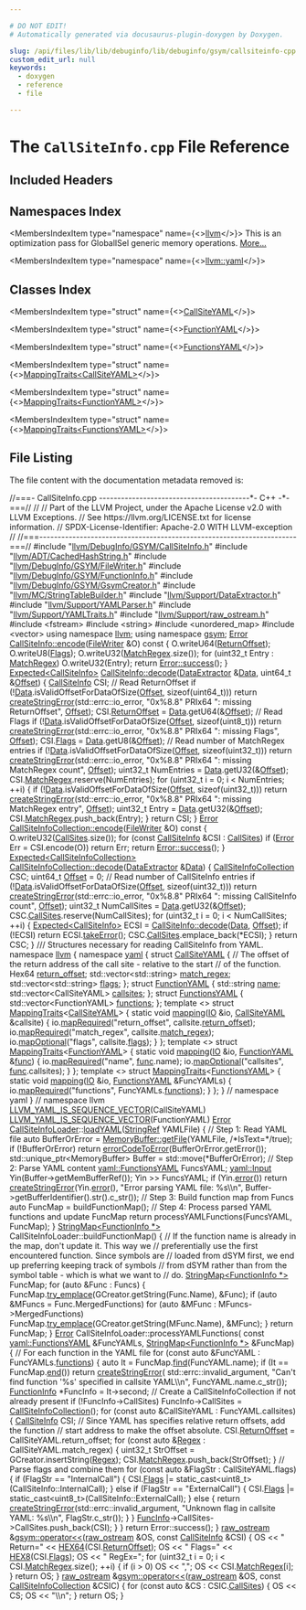 ```yaml
---

# DO NOT EDIT!
# Automatically generated via docusaurus-plugin-doxygen by Doxygen.

slug: /api/files/lib/lib/debuginfo/lib/debuginfo/gsym/callsiteinfo-cpp
custom_edit_url: null
keywords:
  - doxygen
  - reference
  - file

---
```





# The `CallSiteInfo.cpp` File Reference

<DoxygenPage pluginConfig={pluginConfig}>



## Included Headers

<IncludesList>
<IncludesListItem
  filePath="llvm/DebugInfo/GSYM/CallSiteInfo.h"
  permalink="/docs/api/files/include/include/llvm/include/llvm/debuginfo/include/llvm/debuginfo/gsym/callsiteinfo-h"
  isLocal="true" />
<IncludesListItem
  filePath="llvm/ADT/CachedHashString.h"
  permalink="/docs/api/files/include/include/llvm/include/llvm/adt/cachedhashstring-h"
  isLocal="true" />
<IncludesListItem
  filePath="llvm/DebugInfo/GSYM/FileWriter.h"
  permalink="/docs/api/files/include/include/llvm/include/llvm/debuginfo/include/llvm/debuginfo/gsym/filewriter-h"
  isLocal="true" />
<IncludesListItem
  filePath="llvm/DebugInfo/GSYM/FunctionInfo.h"
  permalink="/docs/api/files/include/include/llvm/include/llvm/debuginfo/include/llvm/debuginfo/gsym/functioninfo-h"
  isLocal="true" />
<IncludesListItem
  filePath="llvm/DebugInfo/GSYM/GsymCreator.h"
  permalink="/docs/api/files/include/include/llvm/include/llvm/debuginfo/include/llvm/debuginfo/gsym/gsymcreator-h"
  isLocal="true" />
<IncludesListItem
  filePath="llvm/MC/StringTableBuilder.h"
  permalink="/docs/api/files/include/include/llvm/include/llvm/mc/stringtablebuilder-h"
  isLocal="true" />
<IncludesListItem
  filePath="llvm/Support/DataExtractor.h"
  permalink="/docs/api/files/include/include/llvm/include/llvm/support/dataextractor-h"
  isLocal="true" />
<IncludesListItem
  filePath="llvm/Support/YAMLParser.h"
  permalink="/docs/api/files/include/include/llvm/include/llvm/support/yamlparser-h"
  isLocal="true" />
<IncludesListItem
  filePath="llvm/Support/YAMLTraits.h"
  permalink="/docs/api/files/include/include/llvm/include/llvm/support/yamltraits-h"
  isLocal="true" />
<IncludesListItem
  filePath="llvm/Support/raw_ostream.h"
  permalink="/docs/api/files/include/include/llvm/include/llvm/support/raw-ostream-h"
  isLocal="true" />
<IncludesListItem
  filePath="fstream"
  permalink=""
  isLocal="false" />
<IncludesListItem
  filePath="string"
  permalink=""
  isLocal="false" />
<IncludesListItem
  filePath="unordered_map"
  permalink=""
  isLocal="false" />
<IncludesListItem
  filePath="vector"
  permalink=""
  isLocal="false" />
</IncludesList>

## Namespaces Index

<MembersIndex>

<MembersIndexItem
  type="namespace"
  name={<><a href="/docs/api/namespaces/llvm">llvm</a></>}>
This is an optimization pass for GlobalISel generic memory operations. <a href="/docs/api/namespaces/llvm/#details">More...</a>
</MembersIndexItem>

<MembersIndexItem
  type="namespace"
  name={<><a href="/docs/api/namespaces/llvm/yaml">llvm::yaml</a></>}>
</MembersIndexItem>

</MembersIndex>

## Classes Index

<MembersIndex>

<MembersIndexItem
  type="struct"
  name={<><a href="/docs/api/structs/llvm/yaml/callsiteyaml">CallSiteYAML</a></>}>
</MembersIndexItem>

<MembersIndexItem
  type="struct"
  name={<><a href="/docs/api/structs/llvm/yaml/functionyaml">FunctionYAML</a></>}>
</MembersIndexItem>

<MembersIndexItem
  type="struct"
  name={<><a href="/docs/api/structs/llvm/yaml/functionsyaml">FunctionsYAML</a></>}>
</MembersIndexItem>

<MembersIndexItem
  type="struct"
  name={<><a href="/docs/api/structs/llvm/yaml/mappingtraits-d2afca7929a5563e0e07bd99287f6885">MappingTraits&lt;CallSiteYAML&gt;</a></>}>
</MembersIndexItem>

<MembersIndexItem
  type="struct"
  name={<><a href="/docs/api/structs/llvm/yaml/mappingtraits-73076b6eb9c9391d098f1623686f6b0d">MappingTraits&lt;FunctionYAML&gt;</a></>}>
</MembersIndexItem>

<MembersIndexItem
  type="struct"
  name={<><a href="/docs/api/structs/llvm/yaml/mappingtraits-5e4c8f3ada171203904dfc07ddf3a94f">MappingTraits&lt;FunctionsYAML&gt;</a></>}>
</MembersIndexItem>

</MembersIndex>


## File Listing

The file content with the documentation metadata removed is:

<ProgramListing>

<Link id="l00001" /><CodeLine lineNumber="1"><Highlight kind="comment">//===- CallSiteInfo.cpp -----------------------------------------&#42;- C++ -&#42;-===//</Highlight><Highlight kind="normal"></Highlight></CodeLine>
<Link id="l00002" /><CodeLine lineNumber="2"><Highlight kind="normal"></Highlight><Highlight kind="comment">//</Highlight><Highlight kind="normal"></Highlight></CodeLine>
<Link id="l00003" /><CodeLine lineNumber="3"><Highlight kind="normal"></Highlight><Highlight kind="comment">// Part of the LLVM Project, under the Apache License v2.0 with LLVM Exceptions.</Highlight><Highlight kind="normal"></Highlight></CodeLine>
<Link id="l00004" /><CodeLine lineNumber="4"><Highlight kind="normal"></Highlight><Highlight kind="comment">// See https://llvm.org/LICENSE.txt for license information.</Highlight><Highlight kind="normal"></Highlight></CodeLine>
<Link id="l00005" /><CodeLine lineNumber="5"><Highlight kind="normal"></Highlight><Highlight kind="comment">// SPDX-License-Identifier: Apache-2.0 WITH LLVM-exception</Highlight><Highlight kind="normal"></Highlight></CodeLine>
<Link id="l00006" /><CodeLine lineNumber="6"><Highlight kind="normal"></Highlight><Highlight kind="comment">//</Highlight><Highlight kind="normal"></Highlight></CodeLine>
<Link id="l00007" /><CodeLine lineNumber="7"><Highlight kind="normal"></Highlight><Highlight kind="comment">//===----------------------------------------------------------------------===//</Highlight><Highlight kind="normal"></Highlight></CodeLine>
<Link id="l00008" /><CodeLine lineNumber="8"><Highlight kind="normal"></Highlight></CodeLine>
<Link id="l00009" /><CodeLine lineNumber="9"><Highlight kind="normal"></Highlight><Highlight kind="preprocessor">#include &quot;<a href="/docs/api/files/include/include/llvm/include/llvm/debuginfo/include/llvm/debuginfo/gsym/callsiteinfo-h">llvm/DebugInfo/GSYM/CallSiteInfo.h</a>&quot;</Highlight><Highlight kind="normal"></Highlight></CodeLine>
<Link id="l00010" /><CodeLine lineNumber="10"><Highlight kind="normal"></Highlight><Highlight kind="preprocessor">#include &quot;<a href="/docs/api/files/include/include/llvm/include/llvm/adt/cachedhashstring-h">llvm/ADT/CachedHashString.h</a>&quot;</Highlight><Highlight kind="normal"></Highlight></CodeLine>
<Link id="l00011" /><CodeLine lineNumber="11"><Highlight kind="normal"></Highlight><Highlight kind="preprocessor">#include &quot;<a href="/docs/api/files/include/include/llvm/include/llvm/debuginfo/include/llvm/debuginfo/gsym/filewriter-h">llvm/DebugInfo/GSYM/FileWriter.h</a>&quot;</Highlight><Highlight kind="normal"></Highlight></CodeLine>
<Link id="l00012" /><CodeLine lineNumber="12"><Highlight kind="normal"></Highlight><Highlight kind="preprocessor">#include &quot;<a href="/docs/api/files/include/include/llvm/include/llvm/debuginfo/include/llvm/debuginfo/gsym/functioninfo-h">llvm/DebugInfo/GSYM/FunctionInfo.h</a>&quot;</Highlight><Highlight kind="normal"></Highlight></CodeLine>
<Link id="l00013" /><CodeLine lineNumber="13"><Highlight kind="normal"></Highlight><Highlight kind="preprocessor">#include &quot;<a href="/docs/api/files/include/include/llvm/include/llvm/debuginfo/include/llvm/debuginfo/gsym/gsymcreator-h">llvm/DebugInfo/GSYM/GsymCreator.h</a>&quot;</Highlight><Highlight kind="normal"></Highlight></CodeLine>
<Link id="l00014" /><CodeLine lineNumber="14"><Highlight kind="normal"></Highlight><Highlight kind="preprocessor">#include &quot;<a href="/docs/api/files/include/include/llvm/include/llvm/mc/stringtablebuilder-h">llvm/MC/StringTableBuilder.h</a>&quot;</Highlight><Highlight kind="normal"></Highlight></CodeLine>
<Link id="l00015" /><CodeLine lineNumber="15"><Highlight kind="normal"></Highlight><Highlight kind="preprocessor">#include &quot;<a href="/docs/api/files/include/include/llvm/include/llvm/support/dataextractor-h">llvm/Support/DataExtractor.h</a>&quot;</Highlight><Highlight kind="normal"></Highlight></CodeLine>
<Link id="l00016" /><CodeLine lineNumber="16"><Highlight kind="normal"></Highlight><Highlight kind="preprocessor">#include &quot;<a href="/docs/api/files/include/include/llvm/include/llvm/support/yamlparser-h">llvm/Support/YAMLParser.h</a>&quot;</Highlight><Highlight kind="normal"></Highlight></CodeLine>
<Link id="l00017" /><CodeLine lineNumber="17"><Highlight kind="normal"></Highlight><Highlight kind="preprocessor">#include &quot;<a href="/docs/api/files/include/include/llvm/include/llvm/support/yamltraits-h">llvm/Support/YAMLTraits.h</a>&quot;</Highlight><Highlight kind="normal"></Highlight></CodeLine>
<Link id="l00018" /><CodeLine lineNumber="18"><Highlight kind="normal"></Highlight><Highlight kind="preprocessor">#include &quot;<a href="/docs/api/files/include/include/llvm/include/llvm/support/raw-ostream-h">llvm/Support/raw&#95;ostream.h</a>&quot;</Highlight><Highlight kind="normal"></Highlight></CodeLine>
<Link id="l00019" /><CodeLine lineNumber="19"><Highlight kind="normal"></Highlight><Highlight kind="preprocessor">#include &lt;fstream&gt;</Highlight><Highlight kind="normal"></Highlight></CodeLine>
<Link id="l00020" /><CodeLine lineNumber="20"><Highlight kind="normal"></Highlight><Highlight kind="preprocessor">#include &lt;string&gt;</Highlight><Highlight kind="normal"></Highlight></CodeLine>
<Link id="l00021" /><CodeLine lineNumber="21"><Highlight kind="normal"></Highlight><Highlight kind="preprocessor">#include &lt;unordered&#95;map&gt;</Highlight><Highlight kind="normal"></Highlight></CodeLine>
<Link id="l00022" /><CodeLine lineNumber="22"><Highlight kind="normal"></Highlight><Highlight kind="preprocessor">#include &lt;vector&gt;</Highlight><Highlight kind="normal"></Highlight></CodeLine>
<Link id="l00023" /><CodeLine lineNumber="23"><Highlight kind="normal"></Highlight></CodeLine>
<Link id="l00024" /><CodeLine lineNumber="24"><Highlight kind="normal"></Highlight><Highlight kind="keyword">using namespace </Highlight><Highlight kind="normal"><a href="/docs/api/namespaces/llvm">llvm</a>;</Highlight></CodeLine>
<Link id="l00025" /><CodeLine lineNumber="25"><Highlight kind="normal"></Highlight><Highlight kind="keyword">using namespace </Highlight><Highlight kind="normal"><a href="/docs/api/namespaces/llvm/gsym">gsym</a>;</Highlight></CodeLine>
<Link id="l00026" /><CodeLine lineNumber="26"><Highlight kind="normal"></Highlight></CodeLine>
<Link id="l00027" /><CodeLine lineNumber="27" lineLink="/docs/api/structs/llvm/gsym/callsiteinfo/#a04a75849a90c95c00d22f3894a196bc5"><Highlight kind="normal"><a href="/docs/api/classes/llvm/error">Error</a> <a href="/docs/api/structs/llvm/gsym/callsiteinfo/#a04a75849a90c95c00d22f3894a196bc5">CallSiteInfo::encode</a>(<a href="/docs/api/classes/llvm/gsym/filewriter">FileWriter</a> &amp;O)</Highlight><Highlight kind="keyword"> const </Highlight><Highlight kind="normal">&#123;</Highlight></CodeLine>
<Link id="l00028" /><CodeLine lineNumber="28"><Highlight kind="normal">  O.writeU64(<a href="/docs/api/structs/llvm/gsym/callsiteinfo/#a26c0bff4e03d1b8593ffd2590c20efcb">ReturnOffset</a>);</Highlight></CodeLine>
<Link id="l00029" /><CodeLine lineNumber="29"><Highlight kind="normal">  O.writeU8(<a href="/docs/api/structs/llvm/gsym/callsiteinfo/#aced76967548a86d559ae0b349755c0f7">Flags</a>);</Highlight></CodeLine>
<Link id="l00030" /><CodeLine lineNumber="30"><Highlight kind="normal">  O.writeU32(<a href="/docs/api/structs/llvm/gsym/callsiteinfo/#a04c72564fa58d17a8082073d5efcf101">MatchRegex</a>.size());</Highlight></CodeLine>
<Link id="l00031" /><CodeLine lineNumber="31"><Highlight kind="normal">  </Highlight><Highlight kind="keywordflow">for</Highlight><Highlight kind="normal"> (uint32&#95;t Entry : <a href="/docs/api/structs/llvm/gsym/callsiteinfo/#a04c72564fa58d17a8082073d5efcf101">MatchRegex</a>)</Highlight></CodeLine>
<Link id="l00032" /><CodeLine lineNumber="32"><Highlight kind="normal">    O.writeU32(Entry);</Highlight></CodeLine>
<Link id="l00033" /><CodeLine lineNumber="33"><Highlight kind="normal">  </Highlight><Highlight kind="keywordflow">return</Highlight><Highlight kind="normal"> <a href="/docs/api/classes/llvm/error/#a4dfd0813c3d0e0a30439b5a3e9196b59">Error::success</a>();</Highlight></CodeLine>
<Link id="l00034" /><CodeLine lineNumber="34"><Highlight kind="normal">&#125;</Highlight></CodeLine>
<Link id="l00035" /><CodeLine lineNumber="35"><Highlight kind="normal"></Highlight></CodeLine>
<Link id="l00036" /><CodeLine lineNumber="36" lineLink="/docs/api/structs/llvm/gsym/callsiteinfo/#a596705578fd132b4b9793bb9e0a454d4"><Highlight kind="normal"><a href="/docs/api/classes/llvm/expected">Expected&lt;CallSiteInfo&gt;</a> <a href="/docs/api/structs/llvm/gsym/callsiteinfo/#a596705578fd132b4b9793bb9e0a454d4">CallSiteInfo::decode</a>(<a href="/docs/api/classes/llvm/dataextractor">DataExtractor</a> &amp;<a href="/docs/api/namespaces/llvm/#aa20539e89704d20b98b97e9c3feac934">Data</a>,</Highlight></CodeLine>
<Link id="l00037" /><CodeLine lineNumber="37"><Highlight kind="normal">                                            uint64&#95;t &amp;<a href="/docs/api/namespaces/llvm/#a05f5b9a11bdcc5feba62899f95dcf878a3134224cba2545bc57954d3b072aebb4">Offset</a>) &#123;</Highlight></CodeLine>
<Link id="l00038" /><CodeLine lineNumber="38"><Highlight kind="normal">  <a href="/docs/api/structs/llvm/gsym/callsiteinfo">CallSiteInfo</a> CSI;</Highlight></CodeLine>
<Link id="l00039" /><CodeLine lineNumber="39"><Highlight kind="normal"></Highlight></CodeLine>
<Link id="l00040" /><CodeLine lineNumber="40"><Highlight kind="normal">  </Highlight><Highlight kind="comment">// Read ReturnOffset</Highlight><Highlight kind="normal"></Highlight></CodeLine>
<Link id="l00041" /><CodeLine lineNumber="41"><Highlight kind="normal">  </Highlight><Highlight kind="keywordflow">if</Highlight><Highlight kind="normal"> (!<a href="/docs/api/namespaces/llvm/#aa20539e89704d20b98b97e9c3feac934">Data</a>.isValidOffsetForDataOfSize(<a href="/docs/api/namespaces/llvm/#a05f5b9a11bdcc5feba62899f95dcf878a3134224cba2545bc57954d3b072aebb4">Offset</a>, </Highlight><Highlight kind="keyword">sizeof</Highlight><Highlight kind="normal">(uint64&#95;t)))</Highlight></CodeLine>
<Link id="l00042" /><CodeLine lineNumber="42"><Highlight kind="normal">    </Highlight><Highlight kind="keywordflow">return</Highlight><Highlight kind="normal"> <a href="/docs/api/namespaces/llvm/#a4d2fd926089a58d482fb67a362e11bad">createStringError</a>(std::errc::io&#95;error,</Highlight></CodeLine>
<Link id="l00043" /><CodeLine lineNumber="43"><Highlight kind="normal">                             </Highlight><Highlight kind="stringliteral">&quot;0x%8.8&quot;</Highlight><Highlight kind="normal"> PRIx64 </Highlight><Highlight kind="stringliteral">&quot;: missing ReturnOffset&quot;</Highlight><Highlight kind="normal">, <a href="/docs/api/namespaces/llvm/#a05f5b9a11bdcc5feba62899f95dcf878a3134224cba2545bc57954d3b072aebb4">Offset</a>);</Highlight></CodeLine>
<Link id="l00044" /><CodeLine lineNumber="44"><Highlight kind="normal">  CSI.<a href="/docs/api/structs/llvm/gsym/callsiteinfo/#a26c0bff4e03d1b8593ffd2590c20efcb">ReturnOffset</a> = <a href="/docs/api/namespaces/llvm/#aa20539e89704d20b98b97e9c3feac934">Data</a>.getU64(&amp;<a href="/docs/api/namespaces/llvm/#a05f5b9a11bdcc5feba62899f95dcf878a3134224cba2545bc57954d3b072aebb4">Offset</a>);</Highlight></CodeLine>
<Link id="l00045" /><CodeLine lineNumber="45"><Highlight kind="normal"></Highlight></CodeLine>
<Link id="l00046" /><CodeLine lineNumber="46"><Highlight kind="normal">  </Highlight><Highlight kind="comment">// Read Flags</Highlight><Highlight kind="normal"></Highlight></CodeLine>
<Link id="l00047" /><CodeLine lineNumber="47"><Highlight kind="normal">  </Highlight><Highlight kind="keywordflow">if</Highlight><Highlight kind="normal"> (!<a href="/docs/api/namespaces/llvm/#aa20539e89704d20b98b97e9c3feac934">Data</a>.isValidOffsetForDataOfSize(<a href="/docs/api/namespaces/llvm/#a05f5b9a11bdcc5feba62899f95dcf878a3134224cba2545bc57954d3b072aebb4">Offset</a>, </Highlight><Highlight kind="keyword">sizeof</Highlight><Highlight kind="normal">(uint8&#95;t)))</Highlight></CodeLine>
<Link id="l00048" /><CodeLine lineNumber="48"><Highlight kind="normal">    </Highlight><Highlight kind="keywordflow">return</Highlight><Highlight kind="normal"> <a href="/docs/api/namespaces/llvm/#a4d2fd926089a58d482fb67a362e11bad">createStringError</a>(std::errc::io&#95;error,</Highlight></CodeLine>
<Link id="l00049" /><CodeLine lineNumber="49"><Highlight kind="normal">                             </Highlight><Highlight kind="stringliteral">&quot;0x%8.8&quot;</Highlight><Highlight kind="normal"> PRIx64 </Highlight><Highlight kind="stringliteral">&quot;: missing Flags&quot;</Highlight><Highlight kind="normal">, <a href="/docs/api/namespaces/llvm/#a05f5b9a11bdcc5feba62899f95dcf878a3134224cba2545bc57954d3b072aebb4">Offset</a>);</Highlight></CodeLine>
<Link id="l00050" /><CodeLine lineNumber="50"><Highlight kind="normal">  CSI.<a href="/docs/api/structs/llvm/gsym/callsiteinfo/#aced76967548a86d559ae0b349755c0f7">Flags</a> = <a href="/docs/api/namespaces/llvm/#aa20539e89704d20b98b97e9c3feac934">Data</a>.getU8(&amp;<a href="/docs/api/namespaces/llvm/#a05f5b9a11bdcc5feba62899f95dcf878a3134224cba2545bc57954d3b072aebb4">Offset</a>);</Highlight></CodeLine>
<Link id="l00051" /><CodeLine lineNumber="51"><Highlight kind="normal"></Highlight></CodeLine>
<Link id="l00052" /><CodeLine lineNumber="52"><Highlight kind="normal">  </Highlight><Highlight kind="comment">// Read number of MatchRegex entries</Highlight><Highlight kind="normal"></Highlight></CodeLine>
<Link id="l00053" /><CodeLine lineNumber="53"><Highlight kind="normal">  </Highlight><Highlight kind="keywordflow">if</Highlight><Highlight kind="normal"> (!<a href="/docs/api/namespaces/llvm/#aa20539e89704d20b98b97e9c3feac934">Data</a>.isValidOffsetForDataOfSize(<a href="/docs/api/namespaces/llvm/#a05f5b9a11bdcc5feba62899f95dcf878a3134224cba2545bc57954d3b072aebb4">Offset</a>, </Highlight><Highlight kind="keyword">sizeof</Highlight><Highlight kind="normal">(uint32&#95;t)))</Highlight></CodeLine>
<Link id="l00054" /><CodeLine lineNumber="54"><Highlight kind="normal">    </Highlight><Highlight kind="keywordflow">return</Highlight><Highlight kind="normal"> <a href="/docs/api/namespaces/llvm/#a4d2fd926089a58d482fb67a362e11bad">createStringError</a>(std::errc::io&#95;error,</Highlight></CodeLine>
<Link id="l00055" /><CodeLine lineNumber="55"><Highlight kind="normal">                             </Highlight><Highlight kind="stringliteral">&quot;0x%8.8&quot;</Highlight><Highlight kind="normal"> PRIx64 </Highlight><Highlight kind="stringliteral">&quot;: missing MatchRegex count&quot;</Highlight><Highlight kind="normal">,</Highlight></CodeLine>
<Link id="l00056" /><CodeLine lineNumber="56"><Highlight kind="normal">                             <a href="/docs/api/namespaces/llvm/#a05f5b9a11bdcc5feba62899f95dcf878a3134224cba2545bc57954d3b072aebb4">Offset</a>);</Highlight></CodeLine>
<Link id="l00057" /><CodeLine lineNumber="57"><Highlight kind="normal">  uint32&#95;t NumEntries = <a href="/docs/api/namespaces/llvm/#aa20539e89704d20b98b97e9c3feac934">Data</a>.getU32(&amp;<a href="/docs/api/namespaces/llvm/#a05f5b9a11bdcc5feba62899f95dcf878a3134224cba2545bc57954d3b072aebb4">Offset</a>);</Highlight></CodeLine>
<Link id="l00058" /><CodeLine lineNumber="58"><Highlight kind="normal"></Highlight></CodeLine>
<Link id="l00059" /><CodeLine lineNumber="59"><Highlight kind="normal">  CSI.<a href="/docs/api/structs/llvm/gsym/callsiteinfo/#a04c72564fa58d17a8082073d5efcf101">MatchRegex</a>.reserve(NumEntries);</Highlight></CodeLine>
<Link id="l00060" /><CodeLine lineNumber="60"><Highlight kind="normal">  </Highlight><Highlight kind="keywordflow">for</Highlight><Highlight kind="normal"> (uint32&#95;t i = 0; i &lt; NumEntries; ++i) &#123;</Highlight></CodeLine>
<Link id="l00061" /><CodeLine lineNumber="61"><Highlight kind="normal">    </Highlight><Highlight kind="keywordflow">if</Highlight><Highlight kind="normal"> (!<a href="/docs/api/namespaces/llvm/#aa20539e89704d20b98b97e9c3feac934">Data</a>.isValidOffsetForDataOfSize(<a href="/docs/api/namespaces/llvm/#a05f5b9a11bdcc5feba62899f95dcf878a3134224cba2545bc57954d3b072aebb4">Offset</a>, </Highlight><Highlight kind="keyword">sizeof</Highlight><Highlight kind="normal">(uint32&#95;t)))</Highlight></CodeLine>
<Link id="l00062" /><CodeLine lineNumber="62"><Highlight kind="normal">      </Highlight><Highlight kind="keywordflow">return</Highlight><Highlight kind="normal"> <a href="/docs/api/namespaces/llvm/#a4d2fd926089a58d482fb67a362e11bad">createStringError</a>(std::errc::io&#95;error,</Highlight></CodeLine>
<Link id="l00063" /><CodeLine lineNumber="63"><Highlight kind="normal">                               </Highlight><Highlight kind="stringliteral">&quot;0x%8.8&quot;</Highlight><Highlight kind="normal"> PRIx64 </Highlight><Highlight kind="stringliteral">&quot;: missing MatchRegex entry&quot;</Highlight><Highlight kind="normal">,</Highlight></CodeLine>
<Link id="l00064" /><CodeLine lineNumber="64"><Highlight kind="normal">                               <a href="/docs/api/namespaces/llvm/#a05f5b9a11bdcc5feba62899f95dcf878a3134224cba2545bc57954d3b072aebb4">Offset</a>);</Highlight></CodeLine>
<Link id="l00065" /><CodeLine lineNumber="65"><Highlight kind="normal">    uint32&#95;t Entry = <a href="/docs/api/namespaces/llvm/#aa20539e89704d20b98b97e9c3feac934">Data</a>.getU32(&amp;<a href="/docs/api/namespaces/llvm/#a05f5b9a11bdcc5feba62899f95dcf878a3134224cba2545bc57954d3b072aebb4">Offset</a>);</Highlight></CodeLine>
<Link id="l00066" /><CodeLine lineNumber="66"><Highlight kind="normal">    CSI.<a href="/docs/api/structs/llvm/gsym/callsiteinfo/#a04c72564fa58d17a8082073d5efcf101">MatchRegex</a>.push&#95;back(Entry);</Highlight></CodeLine>
<Link id="l00067" /><CodeLine lineNumber="67"><Highlight kind="normal">  &#125;</Highlight></CodeLine>
<Link id="l00068" /><CodeLine lineNumber="68"><Highlight kind="normal"></Highlight></CodeLine>
<Link id="l00069" /><CodeLine lineNumber="69"><Highlight kind="normal">  </Highlight><Highlight kind="keywordflow">return</Highlight><Highlight kind="normal"> CSI;</Highlight></CodeLine>
<Link id="l00070" /><CodeLine lineNumber="70"><Highlight kind="normal">&#125;</Highlight></CodeLine>
<Link id="l00071" /><CodeLine lineNumber="71"><Highlight kind="normal"></Highlight></CodeLine>
<Link id="l00072" /><CodeLine lineNumber="72" lineLink="/docs/api/structs/llvm/gsym/callsiteinfocollection/#a369566f0a63d8b39c91018ae3c9cf95d"><Highlight kind="normal"><a href="/docs/api/classes/llvm/error">Error</a> <a href="/docs/api/structs/llvm/gsym/callsiteinfocollection/#a369566f0a63d8b39c91018ae3c9cf95d">CallSiteInfoCollection::encode</a>(<a href="/docs/api/classes/llvm/gsym/filewriter">FileWriter</a> &amp;O)</Highlight><Highlight kind="keyword"> const </Highlight><Highlight kind="normal">&#123;</Highlight></CodeLine>
<Link id="l00073" /><CodeLine lineNumber="73"><Highlight kind="normal">  O.writeU32(<a href="/docs/api/structs/llvm/gsym/callsiteinfocollection/#a3d5d409c866a7de92877f77cb8f638de">CallSites</a>.size());</Highlight></CodeLine>
<Link id="l00074" /><CodeLine lineNumber="74"><Highlight kind="normal">  </Highlight><Highlight kind="keywordflow">for</Highlight><Highlight kind="normal"> (</Highlight><Highlight kind="keyword">const</Highlight><Highlight kind="normal"> <a href="/docs/api/structs/llvm/gsym/callsiteinfo">CallSiteInfo</a> &amp;CSI : <a href="/docs/api/structs/llvm/gsym/callsiteinfocollection/#a3d5d409c866a7de92877f77cb8f638de">CallSites</a>)</Highlight></CodeLine>
<Link id="l00075" /><CodeLine lineNumber="75"><Highlight kind="normal">    </Highlight><Highlight kind="keywordflow">if</Highlight><Highlight kind="normal"> (<a href="/docs/api/classes/llvm/error">Error</a> Err = CSI.encode(O))</Highlight></CodeLine>
<Link id="l00076" /><CodeLine lineNumber="76"><Highlight kind="normal">      </Highlight><Highlight kind="keywordflow">return</Highlight><Highlight kind="normal"> Err;</Highlight></CodeLine>
<Link id="l00077" /><CodeLine lineNumber="77"><Highlight kind="normal"></Highlight></CodeLine>
<Link id="l00078" /><CodeLine lineNumber="78"><Highlight kind="normal">  </Highlight><Highlight kind="keywordflow">return</Highlight><Highlight kind="normal"> <a href="/docs/api/classes/llvm/error/#a4dfd0813c3d0e0a30439b5a3e9196b59">Error::success</a>();</Highlight></CodeLine>
<Link id="l00079" /><CodeLine lineNumber="79"><Highlight kind="normal">&#125;</Highlight></CodeLine>
<Link id="l00080" /><CodeLine lineNumber="80"><Highlight kind="normal"></Highlight></CodeLine>
<Link id="l00081" /><CodeLine lineNumber="81"><Highlight kind="normal"><a href="/docs/api/classes/llvm/expected">Expected&lt;CallSiteInfoCollection&gt;</a></Highlight></CodeLine>
<Link id="l00082" /><CodeLine lineNumber="82" lineLink="/docs/api/structs/llvm/gsym/callsiteinfocollection/#ade8c3030c7854f2dce476b50e2102815"><Highlight kind="normal"><a href="/docs/api/structs/llvm/gsym/callsiteinfocollection/#ade8c3030c7854f2dce476b50e2102815">CallSiteInfoCollection::decode</a>(<a href="/docs/api/classes/llvm/dataextractor">DataExtractor</a> &amp;<a href="/docs/api/namespaces/llvm/#aa20539e89704d20b98b97e9c3feac934">Data</a>) &#123;</Highlight></CodeLine>
<Link id="l00083" /><CodeLine lineNumber="83"><Highlight kind="normal">  <a href="/docs/api/structs/llvm/gsym/callsiteinfocollection">CallSiteInfoCollection</a> CSC;</Highlight></CodeLine>
<Link id="l00084" /><CodeLine lineNumber="84"><Highlight kind="normal">  uint64&#95;t <a href="/docs/api/namespaces/llvm/#a05f5b9a11bdcc5feba62899f95dcf878a3134224cba2545bc57954d3b072aebb4">Offset</a> = 0;</Highlight></CodeLine>
<Link id="l00085" /><CodeLine lineNumber="85"><Highlight kind="normal"></Highlight></CodeLine>
<Link id="l00086" /><CodeLine lineNumber="86"><Highlight kind="normal">  </Highlight><Highlight kind="comment">// Read number of CallSiteInfo entries</Highlight><Highlight kind="normal"></Highlight></CodeLine>
<Link id="l00087" /><CodeLine lineNumber="87"><Highlight kind="normal">  </Highlight><Highlight kind="keywordflow">if</Highlight><Highlight kind="normal"> (!<a href="/docs/api/namespaces/llvm/#aa20539e89704d20b98b97e9c3feac934">Data</a>.isValidOffsetForDataOfSize(<a href="/docs/api/namespaces/llvm/#a05f5b9a11bdcc5feba62899f95dcf878a3134224cba2545bc57954d3b072aebb4">Offset</a>, </Highlight><Highlight kind="keyword">sizeof</Highlight><Highlight kind="normal">(uint32&#95;t)))</Highlight></CodeLine>
<Link id="l00088" /><CodeLine lineNumber="88"><Highlight kind="normal">    </Highlight><Highlight kind="keywordflow">return</Highlight><Highlight kind="normal"> <a href="/docs/api/namespaces/llvm/#a4d2fd926089a58d482fb67a362e11bad">createStringError</a>(std::errc::io&#95;error,</Highlight></CodeLine>
<Link id="l00089" /><CodeLine lineNumber="89"><Highlight kind="normal">                             </Highlight><Highlight kind="stringliteral">&quot;0x%8.8&quot;</Highlight><Highlight kind="normal"> PRIx64 </Highlight><Highlight kind="stringliteral">&quot;: missing CallSiteInfo count&quot;</Highlight><Highlight kind="normal">,</Highlight></CodeLine>
<Link id="l00090" /><CodeLine lineNumber="90"><Highlight kind="normal">                             <a href="/docs/api/namespaces/llvm/#a05f5b9a11bdcc5feba62899f95dcf878a3134224cba2545bc57954d3b072aebb4">Offset</a>);</Highlight></CodeLine>
<Link id="l00091" /><CodeLine lineNumber="91"><Highlight kind="normal">  uint32&#95;t NumCallSites = <a href="/docs/api/namespaces/llvm/#aa20539e89704d20b98b97e9c3feac934">Data</a>.getU32(&amp;<a href="/docs/api/namespaces/llvm/#a05f5b9a11bdcc5feba62899f95dcf878a3134224cba2545bc57954d3b072aebb4">Offset</a>);</Highlight></CodeLine>
<Link id="l00092" /><CodeLine lineNumber="92"><Highlight kind="normal"></Highlight></CodeLine>
<Link id="l00093" /><CodeLine lineNumber="93"><Highlight kind="normal">  CSC.<a href="/docs/api/structs/llvm/gsym/callsiteinfocollection/#a3d5d409c866a7de92877f77cb8f638de">CallSites</a>.reserve(NumCallSites);</Highlight></CodeLine>
<Link id="l00094" /><CodeLine lineNumber="94"><Highlight kind="normal">  </Highlight><Highlight kind="keywordflow">for</Highlight><Highlight kind="normal"> (uint32&#95;t i = 0; i &lt; NumCallSites; ++i) &#123;</Highlight></CodeLine>
<Link id="l00095" /><CodeLine lineNumber="95"><Highlight kind="normal">    <a href="/docs/api/classes/llvm/expected">Expected&lt;CallSiteInfo&gt;</a> ECSI = <a href="/docs/api/structs/llvm/gsym/callsiteinfo/#a596705578fd132b4b9793bb9e0a454d4">CallSiteInfo::decode</a>(<a href="/docs/api/namespaces/llvm/#aa20539e89704d20b98b97e9c3feac934">Data</a>, <a href="/docs/api/namespaces/llvm/#a05f5b9a11bdcc5feba62899f95dcf878a3134224cba2545bc57954d3b072aebb4">Offset</a>);</Highlight></CodeLine>
<Link id="l00096" /><CodeLine lineNumber="96"><Highlight kind="normal">    </Highlight><Highlight kind="keywordflow">if</Highlight><Highlight kind="normal"> (!ECSI)</Highlight></CodeLine>
<Link id="l00097" /><CodeLine lineNumber="97"><Highlight kind="normal">      </Highlight><Highlight kind="keywordflow">return</Highlight><Highlight kind="normal"> ECSI.<a href="/docs/api/classes/llvm/expected/#a94789df4ebd03dc008e8adebaa66ac1f">takeError</a>();</Highlight></CodeLine>
<Link id="l00098" /><CodeLine lineNumber="98"><Highlight kind="normal">    CSC.<a href="/docs/api/structs/llvm/gsym/callsiteinfocollection/#a3d5d409c866a7de92877f77cb8f638de">CallSites</a>.emplace&#95;back(&#42;ECSI);</Highlight></CodeLine>
<Link id="l00099" /><CodeLine lineNumber="99"><Highlight kind="normal">  &#125;</Highlight></CodeLine>
<Link id="l00100" /><CodeLine lineNumber="100"><Highlight kind="normal"></Highlight></CodeLine>
<Link id="l00101" /><CodeLine lineNumber="101"><Highlight kind="normal">  </Highlight><Highlight kind="keywordflow">return</Highlight><Highlight kind="normal"> CSC;</Highlight></CodeLine>
<Link id="l00102" /><CodeLine lineNumber="102"><Highlight kind="normal">&#125;</Highlight></CodeLine>
<Link id="l00103" /><CodeLine lineNumber="103"><Highlight kind="normal"></Highlight><Highlight kind="comment"></Highlight></CodeLine>
<Link id="l00104" /><CodeLine lineNumber="104"><Highlight kind="comment">/// Structures necessary for reading CallSiteInfo from YAML.</Highlight><Highlight kind="normal"></Highlight></CodeLine>
<Link id="l00105" /><CodeLine lineNumber="105"><Highlight kind="normal"></Highlight><Highlight kind="keyword">namespace </Highlight><Highlight kind="normal"><a href="/docs/api/namespaces/llvm">llvm</a> &#123;</Highlight></CodeLine>
<Link id="l00106" /><CodeLine lineNumber="106"><Highlight kind="normal"></Highlight><Highlight kind="keyword">namespace </Highlight><Highlight kind="normal"><a href="/docs/api/namespaces/llvm/yaml">yaml</a> &#123;</Highlight></CodeLine>
<Link id="l00107" /><CodeLine lineNumber="107"><Highlight kind="normal"></Highlight></CodeLine>
<Link id="l00108" /><CodeLine lineNumber="108" lineLink="/docs/api/structs/llvm/yaml/callsiteyaml"><Highlight kind="normal"></Highlight><Highlight kind="keyword">struct </Highlight><Highlight kind="normal"><a href="/docs/api/structs/llvm/yaml/callsiteyaml">CallSiteYAML</a> &#123;</Highlight></CodeLine>
<Link id="l00109" /><CodeLine lineNumber="109"><Highlight kind="normal">  </Highlight><Highlight kind="comment">// The offset of the return address of the call site - relative to the start</Highlight><Highlight kind="normal"></Highlight></CodeLine>
<Link id="l00110" /><CodeLine lineNumber="110"><Highlight kind="normal">  </Highlight><Highlight kind="comment">// of the function.</Highlight><Highlight kind="normal"></Highlight></CodeLine>
<Link id="l00111" /><CodeLine lineNumber="111" lineLink="/docs/api/structs/llvm/yaml/callsiteyaml/#ab8e99b7f2eaae0f4dc1b19fbdbc2fd57"><Highlight kind="normal">  Hex64 <a href="/docs/api/structs/llvm/yaml/callsiteyaml/#ab8e99b7f2eaae0f4dc1b19fbdbc2fd57">return&#95;offset</a>;</Highlight></CodeLine>
<Link id="l00112" /><CodeLine lineNumber="112" lineLink="/docs/api/structs/llvm/yaml/callsiteyaml/#a8decde4eff98b4bbed8a316cd9370659"><Highlight kind="normal">  std::vector&lt;std::string&gt; <a href="/docs/api/structs/llvm/yaml/callsiteyaml/#a8decde4eff98b4bbed8a316cd9370659">match&#95;regex</a>;</Highlight></CodeLine>
<Link id="l00113" /><CodeLine lineNumber="113" lineLink="/docs/api/structs/llvm/yaml/callsiteyaml/#a0fe69e82213464436e304e04d8e191b8"><Highlight kind="normal">  std::vector&lt;std::string&gt; <a href="/docs/api/structs/llvm/yaml/callsiteyaml/#a0fe69e82213464436e304e04d8e191b8">flags</a>;</Highlight></CodeLine>
<Link id="l00114" /><CodeLine lineNumber="114"><Highlight kind="normal">&#125;;</Highlight></CodeLine>
<Link id="l00115" /><CodeLine lineNumber="115"><Highlight kind="normal"></Highlight></CodeLine>
<Link id="l00116" /><CodeLine lineNumber="116" lineLink="/docs/api/structs/llvm/yaml/functionyaml"><Highlight kind="normal"></Highlight><Highlight kind="keyword">struct </Highlight><Highlight kind="normal"><a href="/docs/api/structs/llvm/yaml/functionyaml">FunctionYAML</a> &#123;</Highlight></CodeLine>
<Link id="l00117" /><CodeLine lineNumber="117" lineLink="/docs/api/structs/llvm/yaml/functionyaml/#a17466b2c5519b6ad19e5ab708a4edfa0"><Highlight kind="normal">  std::string <a href="/docs/api/structs/llvm/yaml/functionyaml/#a17466b2c5519b6ad19e5ab708a4edfa0">name</a>;</Highlight></CodeLine>
<Link id="l00118" /><CodeLine lineNumber="118" lineLink="/docs/api/structs/llvm/yaml/functionyaml/#a646db5ebacbaca094e87c47af633f0a6"><Highlight kind="normal">  std::vector&lt;CallSiteYAML&gt; <a href="/docs/api/structs/llvm/yaml/functionyaml/#a646db5ebacbaca094e87c47af633f0a6">callsites</a>;</Highlight></CodeLine>
<Link id="l00119" /><CodeLine lineNumber="119"><Highlight kind="normal">&#125;;</Highlight></CodeLine>
<Link id="l00120" /><CodeLine lineNumber="120"><Highlight kind="normal"></Highlight></CodeLine>
<Link id="l00121" /><CodeLine lineNumber="121" lineLink="/docs/api/structs/llvm/yaml/functionsyaml"><Highlight kind="normal"></Highlight><Highlight kind="keyword">struct </Highlight><Highlight kind="normal"><a href="/docs/api/structs/llvm/yaml/functionsyaml">FunctionsYAML</a> &#123;</Highlight></CodeLine>
<Link id="l00122" /><CodeLine lineNumber="122" lineLink="/docs/api/structs/llvm/yaml/functionsyaml/#a9245373daf38271edb5487b3f6bdc0d3"><Highlight kind="normal">  std::vector&lt;FunctionYAML&gt; <a href="/docs/api/structs/llvm/yaml/functionsyaml/#a9245373daf38271edb5487b3f6bdc0d3">functions</a>;</Highlight></CodeLine>
<Link id="l00123" /><CodeLine lineNumber="123"><Highlight kind="normal">&#125;;</Highlight></CodeLine>
<Link id="l00124" /><CodeLine lineNumber="124"><Highlight kind="normal"></Highlight></CodeLine>
<Link id="l00125" /><CodeLine lineNumber="125" lineLink="/docs/api/structs/llvm/yaml/mappingtraits-d2afca7929a5563e0e07bd99287f6885"><Highlight kind="normal"></Highlight><Highlight kind="keyword">template</Highlight><Highlight kind="normal"> &lt;&gt; </Highlight><Highlight kind="keyword">struct </Highlight><Highlight kind="normal"><a href="/docs/api/structs/llvm/yaml/mappingtraits">MappingTraits</a>&lt;<a href="/docs/api/structs/llvm/yaml/callsiteyaml">CallSiteYAML</a>&gt; &#123;</Highlight></CodeLine>
<Link id="l00126" /><CodeLine lineNumber="126" lineLink="/docs/api/structs/llvm/yaml/mappingtraits-d2afca7929a5563e0e07bd99287f6885/#a6a86ffce1b2a3aa7fb021fca07fd95cf"><Highlight kind="normal">  </Highlight><Highlight kind="keyword">static</Highlight><Highlight kind="normal"> </Highlight><Highlight kind="keywordtype">void</Highlight><Highlight kind="normal"> <a href="/docs/api/structs/llvm/yaml/mappingtraits-d2afca7929a5563e0e07bd99287f6885/#a6a86ffce1b2a3aa7fb021fca07fd95cf">mapping</a>(<a href="/docs/api/classes/llvm/yaml/io">IO</a> &amp;io, <a href="/docs/api/structs/llvm/yaml/callsiteyaml">CallSiteYAML</a> &amp;callsite) &#123;</Highlight></CodeLine>
<Link id="l00127" /><CodeLine lineNumber="127"><Highlight kind="normal">    io.<a href="/docs/api/classes/llvm/yaml/io/#a76b59883a4b23c1cb5c5f55eac119f0d">mapRequired</a>(</Highlight><Highlight kind="stringliteral">&quot;return&#95;offset&quot;</Highlight><Highlight kind="normal">, callsite.<a href="/docs/api/structs/llvm/yaml/callsiteyaml/#ab8e99b7f2eaae0f4dc1b19fbdbc2fd57">return&#95;offset</a>);</Highlight></CodeLine>
<Link id="l00128" /><CodeLine lineNumber="128"><Highlight kind="normal">    io.<a href="/docs/api/classes/llvm/yaml/io/#a76b59883a4b23c1cb5c5f55eac119f0d">mapRequired</a>(</Highlight><Highlight kind="stringliteral">&quot;match&#95;regex&quot;</Highlight><Highlight kind="normal">, callsite.<a href="/docs/api/structs/llvm/yaml/callsiteyaml/#a8decde4eff98b4bbed8a316cd9370659">match&#95;regex</a>);</Highlight></CodeLine>
<Link id="l00129" /><CodeLine lineNumber="129"><Highlight kind="normal">    io.<a href="/docs/api/classes/llvm/yaml/io/#a27dee5b4ee79b39bc614889a4186bbf5">mapOptional</a>(</Highlight><Highlight kind="stringliteral">&quot;flags&quot;</Highlight><Highlight kind="normal">, callsite.<a href="/docs/api/structs/llvm/yaml/callsiteyaml/#a0fe69e82213464436e304e04d8e191b8">flags</a>);</Highlight></CodeLine>
<Link id="l00130" /><CodeLine lineNumber="130"><Highlight kind="normal">  &#125;</Highlight></CodeLine>
<Link id="l00131" /><CodeLine lineNumber="131"><Highlight kind="normal">&#125;;</Highlight></CodeLine>
<Link id="l00132" /><CodeLine lineNumber="132"><Highlight kind="normal"></Highlight></CodeLine>
<Link id="l00133" /><CodeLine lineNumber="133" lineLink="/docs/api/structs/llvm/yaml/mappingtraits-73076b6eb9c9391d098f1623686f6b0d"><Highlight kind="normal"></Highlight><Highlight kind="keyword">template</Highlight><Highlight kind="normal"> &lt;&gt; </Highlight><Highlight kind="keyword">struct </Highlight><Highlight kind="normal"><a href="/docs/api/structs/llvm/yaml/mappingtraits">MappingTraits</a>&lt;<a href="/docs/api/structs/llvm/yaml/functionyaml">FunctionYAML</a>&gt; &#123;</Highlight></CodeLine>
<Link id="l00134" /><CodeLine lineNumber="134" lineLink="/docs/api/structs/llvm/yaml/mappingtraits-73076b6eb9c9391d098f1623686f6b0d/#aacec8ea10f36647b4110e9c525174adf"><Highlight kind="normal">  </Highlight><Highlight kind="keyword">static</Highlight><Highlight kind="normal"> </Highlight><Highlight kind="keywordtype">void</Highlight><Highlight kind="normal"> <a href="/docs/api/structs/llvm/yaml/mappingtraits-73076b6eb9c9391d098f1623686f6b0d/#aacec8ea10f36647b4110e9c525174adf">mapping</a>(<a href="/docs/api/classes/llvm/yaml/io">IO</a> &amp;io, <a href="/docs/api/structs/llvm/yaml/functionyaml">FunctionYAML</a> &amp;<a href="/docs/api/files/lib/lib/codegen/globalmergefunctions-cpp/#a55dce45877a3475cd98c9140a1bef4d7">func</a>) &#123;</Highlight></CodeLine>
<Link id="l00135" /><CodeLine lineNumber="135"><Highlight kind="normal">    io.<a href="/docs/api/classes/llvm/yaml/io/#a76b59883a4b23c1cb5c5f55eac119f0d">mapRequired</a>(</Highlight><Highlight kind="stringliteral">&quot;name&quot;</Highlight><Highlight kind="normal">, <a href="/docs/api/files/lib/lib/codegen/globalmergefunctions-cpp/#a55dce45877a3475cd98c9140a1bef4d7">func</a>.name);</Highlight></CodeLine>
<Link id="l00136" /><CodeLine lineNumber="136"><Highlight kind="normal">    io.<a href="/docs/api/classes/llvm/yaml/io/#a27dee5b4ee79b39bc614889a4186bbf5">mapOptional</a>(</Highlight><Highlight kind="stringliteral">&quot;callsites&quot;</Highlight><Highlight kind="normal">, <a href="/docs/api/files/lib/lib/codegen/globalmergefunctions-cpp/#a55dce45877a3475cd98c9140a1bef4d7">func</a>.callsites);</Highlight></CodeLine>
<Link id="l00137" /><CodeLine lineNumber="137"><Highlight kind="normal">  &#125;</Highlight></CodeLine>
<Link id="l00138" /><CodeLine lineNumber="138"><Highlight kind="normal">&#125;;</Highlight></CodeLine>
<Link id="l00139" /><CodeLine lineNumber="139"><Highlight kind="normal"></Highlight></CodeLine>
<Link id="l00140" /><CodeLine lineNumber="140" lineLink="/docs/api/structs/llvm/yaml/mappingtraits-5e4c8f3ada171203904dfc07ddf3a94f"><Highlight kind="normal"></Highlight><Highlight kind="keyword">template</Highlight><Highlight kind="normal"> &lt;&gt; </Highlight><Highlight kind="keyword">struct </Highlight><Highlight kind="normal"><a href="/docs/api/structs/llvm/yaml/mappingtraits">MappingTraits</a>&lt;<a href="/docs/api/structs/llvm/yaml/functionsyaml">FunctionsYAML</a>&gt; &#123;</Highlight></CodeLine>
<Link id="l00141" /><CodeLine lineNumber="141" lineLink="/docs/api/structs/llvm/yaml/mappingtraits-5e4c8f3ada171203904dfc07ddf3a94f/#a61bcfb8b0274edff52ade8d261d91c47"><Highlight kind="normal">  </Highlight><Highlight kind="keyword">static</Highlight><Highlight kind="normal"> </Highlight><Highlight kind="keywordtype">void</Highlight><Highlight kind="normal"> <a href="/docs/api/structs/llvm/yaml/mappingtraits-5e4c8f3ada171203904dfc07ddf3a94f/#a61bcfb8b0274edff52ade8d261d91c47">mapping</a>(<a href="/docs/api/classes/llvm/yaml/io">IO</a> &amp;io, <a href="/docs/api/structs/llvm/yaml/functionsyaml">FunctionsYAML</a> &amp;FuncYAMLs) &#123;</Highlight></CodeLine>
<Link id="l00142" /><CodeLine lineNumber="142"><Highlight kind="normal">    io.<a href="/docs/api/classes/llvm/yaml/io/#a76b59883a4b23c1cb5c5f55eac119f0d">mapRequired</a>(</Highlight><Highlight kind="stringliteral">&quot;functions&quot;</Highlight><Highlight kind="normal">, FuncYAMLs.<a href="/docs/api/structs/llvm/yaml/functionsyaml/#a9245373daf38271edb5487b3f6bdc0d3">functions</a>);</Highlight></CodeLine>
<Link id="l00143" /><CodeLine lineNumber="143"><Highlight kind="normal">  &#125;</Highlight></CodeLine>
<Link id="l00144" /><CodeLine lineNumber="144"><Highlight kind="normal">&#125;;</Highlight></CodeLine>
<Link id="l00145" /><CodeLine lineNumber="145"><Highlight kind="normal"></Highlight></CodeLine>
<Link id="l00146" /><CodeLine lineNumber="146"><Highlight kind="normal">&#125; </Highlight><Highlight kind="comment">// namespace yaml</Highlight><Highlight kind="normal"></Highlight></CodeLine>
<Link id="l00147" /><CodeLine lineNumber="147"><Highlight kind="normal">&#125; </Highlight><Highlight kind="comment">// namespace llvm</Highlight><Highlight kind="normal"></Highlight></CodeLine>
<Link id="l00148" /><CodeLine lineNumber="148"><Highlight kind="normal"></Highlight></CodeLine>
<Link id="l00149" /><CodeLine lineNumber="149"><Highlight kind="normal"><a href="/docs/api/files/include/include/llvm/include/llvm/support/yamltraits-h/#a57ad3a94065e9edfc73b92994494ae50">LLVM&#95;YAML&#95;IS&#95;SEQUENCE&#95;VECTOR</a>(CallSiteYAML)</Highlight></CodeLine>
<Link id="l00150" /><CodeLine lineNumber="150"><Highlight kind="normal"><a href="/docs/api/files/include/include/llvm/include/llvm/support/yamltraits-h/#a57ad3a94065e9edfc73b92994494ae50">LLVM&#95;YAML&#95;IS&#95;SEQUENCE&#95;VECTOR</a>(FunctionYAML)</Highlight></CodeLine>
<Link id="l00151" /><CodeLine lineNumber="151"><Highlight kind="normal"></Highlight></CodeLine>
<Link id="l00152" /><CodeLine lineNumber="152" lineLink="/docs/api/classes/llvm/gsym/callsiteinfoloader/#af96a5f4033bb285a8570b073578aceb1"><Highlight kind="normal"><a href="/docs/api/classes/llvm/error">Error</a> <a href="/docs/api/classes/llvm/gsym/callsiteinfoloader/#afb98f699283ca3c44ceec5b16c2d9c9c">CallSiteInfoLoader</a>::<a href="/docs/api/classes/llvm/gsym/callsiteinfoloader/#af96a5f4033bb285a8570b073578aceb1">loadYAML</a>(<a href="/docs/api/classes/llvm/stringref">StringRef</a> YAMLFile) &#123;</Highlight></CodeLine>
<Link id="l00153" /><CodeLine lineNumber="153"><Highlight kind="normal">  </Highlight><Highlight kind="comment">// Step 1: Read YAML file</Highlight><Highlight kind="normal"></Highlight></CodeLine>
<Link id="l00154" /><CodeLine lineNumber="154"><Highlight kind="normal">  </Highlight><Highlight kind="keyword">auto</Highlight><Highlight kind="normal"> BufferOrError = <a href="/docs/api/classes/llvm/memorybuffer/#aa98611beefe78f907beeee7305cc8174">MemoryBuffer::getFile</a>(YAMLFile, </Highlight><Highlight kind="comment">/&#42;IsText=&#42;/</Highlight><Highlight kind="keyword">true</Highlight><Highlight kind="normal">);</Highlight></CodeLine>
<Link id="l00155" /><CodeLine lineNumber="155"><Highlight kind="normal">  </Highlight><Highlight kind="keywordflow">if</Highlight><Highlight kind="normal"> (!BufferOrError)</Highlight></CodeLine>
<Link id="l00156" /><CodeLine lineNumber="156"><Highlight kind="normal">    </Highlight><Highlight kind="keywordflow">return</Highlight><Highlight kind="normal"> <a href="/docs/api/namespaces/llvm/#ad10875fd499e8e285aaeef615e9b11aa">errorCodeToError</a>(BufferOrError.getError());</Highlight></CodeLine>
<Link id="l00157" /><CodeLine lineNumber="157"><Highlight kind="normal"></Highlight></CodeLine>
<Link id="l00158" /><CodeLine lineNumber="158"><Highlight kind="normal">  std::unique&#95;ptr&lt;MemoryBuffer&gt; Buffer = std::move(&#42;BufferOrError);</Highlight></CodeLine>
<Link id="l00159" /><CodeLine lineNumber="159"><Highlight kind="normal"></Highlight></CodeLine>
<Link id="l00160" /><CodeLine lineNumber="160"><Highlight kind="normal">  </Highlight><Highlight kind="comment">// Step 2: Parse YAML content</Highlight><Highlight kind="normal"></Highlight></CodeLine>
<Link id="l00161" /><CodeLine lineNumber="161"><Highlight kind="normal">  <a href="/docs/api/structs/llvm/yaml/functionsyaml">yaml::FunctionsYAML</a> FuncsYAML;</Highlight></CodeLine>
<Link id="l00162" /><CodeLine lineNumber="162"><Highlight kind="normal">  <a href="/docs/api/classes/llvm/yaml/input">yaml::Input</a> Yin(Buffer-&gt;getMemBufferRef());</Highlight></CodeLine>
<Link id="l00163" /><CodeLine lineNumber="163"><Highlight kind="normal">  Yin &gt;&gt; FuncsYAML;</Highlight></CodeLine>
<Link id="l00164" /><CodeLine lineNumber="164"><Highlight kind="normal">  </Highlight><Highlight kind="keywordflow">if</Highlight><Highlight kind="normal"> (Yin.<a href="/docs/api/classes/llvm/yaml/input/#aa353fb192bcd1d2e0561858ad440829b">error</a>())</Highlight></CodeLine>
<Link id="l00165" /><CodeLine lineNumber="165"><Highlight kind="normal">    </Highlight><Highlight kind="keywordflow">return</Highlight><Highlight kind="normal"> <a href="/docs/api/namespaces/llvm/#a4d2fd926089a58d482fb67a362e11bad">createStringError</a>(Yin.<a href="/docs/api/classes/llvm/yaml/input/#aa353fb192bcd1d2e0561858ad440829b">error</a>(), </Highlight><Highlight kind="stringliteral">&quot;Error parsing YAML file: %s\\n&quot;</Highlight><Highlight kind="normal">,</Highlight></CodeLine>
<Link id="l00166" /><CodeLine lineNumber="166"><Highlight kind="normal">                             Buffer-&gt;getBufferIdentifier().str().c&#95;str());</Highlight></CodeLine>
<Link id="l00167" /><CodeLine lineNumber="167"><Highlight kind="normal"></Highlight></CodeLine>
<Link id="l00168" /><CodeLine lineNumber="168"><Highlight kind="normal">  </Highlight><Highlight kind="comment">// Step 3: Build function map from Funcs</Highlight><Highlight kind="normal"></Highlight></CodeLine>
<Link id="l00169" /><CodeLine lineNumber="169"><Highlight kind="normal">  </Highlight><Highlight kind="keyword">auto</Highlight><Highlight kind="normal"> FuncMap = buildFunctionMap();</Highlight></CodeLine>
<Link id="l00170" /><CodeLine lineNumber="170"><Highlight kind="normal"></Highlight></CodeLine>
<Link id="l00171" /><CodeLine lineNumber="171"><Highlight kind="normal">  </Highlight><Highlight kind="comment">// Step 4: Process parsed YAML functions and update FuncMap</Highlight><Highlight kind="normal"></Highlight></CodeLine>
<Link id="l00172" /><CodeLine lineNumber="172"><Highlight kind="normal">  </Highlight><Highlight kind="keywordflow">return</Highlight><Highlight kind="normal"> processYAMLFunctions(FuncsYAML, FuncMap);</Highlight></CodeLine>
<Link id="l00173" /><CodeLine lineNumber="173"><Highlight kind="normal">&#125;</Highlight></CodeLine>
<Link id="l00174" /><CodeLine lineNumber="174"><Highlight kind="normal"></Highlight></CodeLine>
<Link id="l00175" /><CodeLine lineNumber="175"><Highlight kind="normal"><a href="/docs/api/classes/llvm/stringmap">StringMap&lt;FunctionInfo &#42;&gt;</a> CallSiteInfoLoader::buildFunctionMap() &#123;</Highlight></CodeLine>
<Link id="l00176" /><CodeLine lineNumber="176"><Highlight kind="normal">  </Highlight><Highlight kind="comment">// If the function name is already in the map, don&#39;t update it. This way we</Highlight><Highlight kind="normal"></Highlight></CodeLine>
<Link id="l00177" /><CodeLine lineNumber="177"><Highlight kind="normal">  </Highlight><Highlight kind="comment">// preferentially use the first encountered function. Since symbols are</Highlight><Highlight kind="normal"></Highlight></CodeLine>
<Link id="l00178" /><CodeLine lineNumber="178"><Highlight kind="normal">  </Highlight><Highlight kind="comment">// loaded from dSYM first, we end up preferring keeping track of symbols</Highlight><Highlight kind="normal"></Highlight></CodeLine>
<Link id="l00179" /><CodeLine lineNumber="179"><Highlight kind="normal">  </Highlight><Highlight kind="comment">// from dSYM rather than from the symbol table - which is what we want to</Highlight><Highlight kind="normal"></Highlight></CodeLine>
<Link id="l00180" /><CodeLine lineNumber="180"><Highlight kind="normal">  </Highlight><Highlight kind="comment">// do.</Highlight><Highlight kind="normal"></Highlight></CodeLine>
<Link id="l00181" /><CodeLine lineNumber="181"><Highlight kind="normal">  <a href="/docs/api/classes/llvm/stringmap">StringMap&lt;FunctionInfo &#42;&gt;</a> FuncMap;</Highlight></CodeLine>
<Link id="l00182" /><CodeLine lineNumber="182"><Highlight kind="normal">  </Highlight><Highlight kind="keywordflow">for</Highlight><Highlight kind="normal"> (</Highlight><Highlight kind="keyword">auto</Highlight><Highlight kind="normal"> &amp;Func : Funcs) &#123;</Highlight></CodeLine>
<Link id="l00183" /><CodeLine lineNumber="183"><Highlight kind="normal">    FuncMap.<a href="/docs/api/classes/llvm/stringmap/#acef94957604524790af3fbcb3cebc050">try&#95;emplace</a>(GCreator.getString(Func.Name), &amp;Func);</Highlight></CodeLine>
<Link id="l00184" /><CodeLine lineNumber="184"><Highlight kind="normal">    </Highlight><Highlight kind="keywordflow">if</Highlight><Highlight kind="normal"> (</Highlight><Highlight kind="keyword">auto</Highlight><Highlight kind="normal"> &amp;MFuncs = Func.MergedFunctions)</Highlight></CodeLine>
<Link id="l00185" /><CodeLine lineNumber="185"><Highlight kind="normal">      </Highlight><Highlight kind="keywordflow">for</Highlight><Highlight kind="normal"> (</Highlight><Highlight kind="keyword">auto</Highlight><Highlight kind="normal"> &amp;MFunc : MFuncs-&gt;MergedFunctions)</Highlight></CodeLine>
<Link id="l00186" /><CodeLine lineNumber="186"><Highlight kind="normal">        FuncMap.<a href="/docs/api/classes/llvm/stringmap/#acef94957604524790af3fbcb3cebc050">try&#95;emplace</a>(GCreator.getString(MFunc.Name), &amp;MFunc);</Highlight></CodeLine>
<Link id="l00187" /><CodeLine lineNumber="187"><Highlight kind="normal">  &#125;</Highlight></CodeLine>
<Link id="l00188" /><CodeLine lineNumber="188"><Highlight kind="normal">  </Highlight><Highlight kind="keywordflow">return</Highlight><Highlight kind="normal"> FuncMap;</Highlight></CodeLine>
<Link id="l00189" /><CodeLine lineNumber="189"><Highlight kind="normal">&#125;</Highlight></CodeLine>
<Link id="l00190" /><CodeLine lineNumber="190"><Highlight kind="normal"></Highlight></CodeLine>
<Link id="l00191" /><CodeLine lineNumber="191"><Highlight kind="normal"><a href="/docs/api/classes/llvm/error">Error</a> CallSiteInfoLoader::processYAMLFunctions(</Highlight></CodeLine>
<Link id="l00192" /><CodeLine lineNumber="192"><Highlight kind="normal">    </Highlight><Highlight kind="keyword">const</Highlight><Highlight kind="normal"> <a href="/docs/api/structs/llvm/yaml/functionsyaml">yaml::FunctionsYAML</a> &amp;FuncYAMLs, <a href="/docs/api/classes/llvm/stringmap">StringMap&lt;FunctionInfo &#42;&gt;</a> &amp;FuncMap) &#123;</Highlight></CodeLine>
<Link id="l00193" /><CodeLine lineNumber="193"><Highlight kind="normal">  </Highlight><Highlight kind="comment">// For each function in the YAML file</Highlight><Highlight kind="normal"></Highlight></CodeLine>
<Link id="l00194" /><CodeLine lineNumber="194"><Highlight kind="normal">  </Highlight><Highlight kind="keywordflow">for</Highlight><Highlight kind="normal"> (</Highlight><Highlight kind="keyword">const</Highlight><Highlight kind="normal"> </Highlight><Highlight kind="keyword">auto</Highlight><Highlight kind="normal"> &amp;FuncYAML : FuncYAMLs.<a href="/docs/api/structs/llvm/yaml/functionsyaml/#a9245373daf38271edb5487b3f6bdc0d3">functions</a>) &#123;</Highlight></CodeLine>
<Link id="l00195" /><CodeLine lineNumber="195"><Highlight kind="normal">    </Highlight><Highlight kind="keyword">auto</Highlight><Highlight kind="normal"> It = FuncMap.<a href="/docs/api/classes/llvm/stringmap/#a49e68e4c86fe0b96c633adea0c366d74">find</a>(FuncYAML.name);</Highlight></CodeLine>
<Link id="l00196" /><CodeLine lineNumber="196"><Highlight kind="normal">    </Highlight><Highlight kind="keywordflow">if</Highlight><Highlight kind="normal"> (It == FuncMap.<a href="/docs/api/classes/llvm/stringmap/#a16e5eaf2df56249e87019be23ee07695">end</a>())</Highlight></CodeLine>
<Link id="l00197" /><CodeLine lineNumber="197"><Highlight kind="normal">      </Highlight><Highlight kind="keywordflow">return</Highlight><Highlight kind="normal"> <a href="/docs/api/namespaces/llvm/#a4d2fd926089a58d482fb67a362e11bad">createStringError</a>(</Highlight></CodeLine>
<Link id="l00198" /><CodeLine lineNumber="198"><Highlight kind="normal">          std::errc::invalid&#95;argument,</Highlight></CodeLine>
<Link id="l00199" /><CodeLine lineNumber="199"><Highlight kind="normal">          </Highlight><Highlight kind="stringliteral">&quot;Can&#39;t find function &#39;%s&#39; specified in callsite YAML\\n&quot;</Highlight><Highlight kind="normal">,</Highlight></CodeLine>
<Link id="l00200" /><CodeLine lineNumber="200"><Highlight kind="normal">          FuncYAML.name.c&#95;str());</Highlight></CodeLine>
<Link id="l00201" /><CodeLine lineNumber="201"><Highlight kind="normal"></Highlight></CodeLine>
<Link id="l00202" /><CodeLine lineNumber="202"><Highlight kind="normal">    <a href="/docs/api/structs/llvm/gsym/functioninfo">FunctionInfo</a> &#42;FuncInfo = It-&gt;second;</Highlight></CodeLine>
<Link id="l00203" /><CodeLine lineNumber="203"><Highlight kind="normal">    </Highlight><Highlight kind="comment">// Create a CallSiteInfoCollection if not already present</Highlight><Highlight kind="normal"></Highlight></CodeLine>
<Link id="l00204" /><CodeLine lineNumber="204"><Highlight kind="normal">    </Highlight><Highlight kind="keywordflow">if</Highlight><Highlight kind="normal"> (!FuncInfo-&gt;CallSites)</Highlight></CodeLine>
<Link id="l00205" /><CodeLine lineNumber="205"><Highlight kind="normal">      FuncInfo-&gt;CallSites = <a href="/docs/api/structs/llvm/gsym/callsiteinfocollection">CallSiteInfoCollection</a>();</Highlight></CodeLine>
<Link id="l00206" /><CodeLine lineNumber="206"><Highlight kind="normal">    </Highlight><Highlight kind="keywordflow">for</Highlight><Highlight kind="normal"> (</Highlight><Highlight kind="keyword">const</Highlight><Highlight kind="normal"> </Highlight><Highlight kind="keyword">auto</Highlight><Highlight kind="normal"> &amp;CallSiteYAML : FuncYAML.callsites) &#123;</Highlight></CodeLine>
<Link id="l00207" /><CodeLine lineNumber="207"><Highlight kind="normal">      <a href="/docs/api/structs/llvm/gsym/callsiteinfo">CallSiteInfo</a> CSI;</Highlight></CodeLine>
<Link id="l00208" /><CodeLine lineNumber="208"><Highlight kind="normal">      </Highlight><Highlight kind="comment">// Since YAML has specifies relative return offsets, add the function</Highlight><Highlight kind="normal"></Highlight></CodeLine>
<Link id="l00209" /><CodeLine lineNumber="209"><Highlight kind="normal">      </Highlight><Highlight kind="comment">// start address to make the offset absolute.</Highlight><Highlight kind="normal"></Highlight></CodeLine>
<Link id="l00210" /><CodeLine lineNumber="210"><Highlight kind="normal">      CSI.<a href="/docs/api/structs/llvm/gsym/callsiteinfo/#a26c0bff4e03d1b8593ffd2590c20efcb">ReturnOffset</a> = CallSiteYAML.return&#95;offset;</Highlight></CodeLine>
<Link id="l00211" /><CodeLine lineNumber="211"><Highlight kind="normal">      </Highlight><Highlight kind="keywordflow">for</Highlight><Highlight kind="normal"> (</Highlight><Highlight kind="keyword">const</Highlight><Highlight kind="normal"> </Highlight><Highlight kind="keyword">auto</Highlight><Highlight kind="normal"> &amp;<a href="/docs/api/classes/llvm/regex">Regex</a> : CallSiteYAML.match&#95;regex) &#123;</Highlight></CodeLine>
<Link id="l00212" /><CodeLine lineNumber="212"><Highlight kind="normal">        uint32&#95;t StrOffset = GCreator.insertString(<a href="/docs/api/classes/llvm/regex">Regex</a>);</Highlight></CodeLine>
<Link id="l00213" /><CodeLine lineNumber="213"><Highlight kind="normal">        CSI.<a href="/docs/api/structs/llvm/gsym/callsiteinfo/#a04c72564fa58d17a8082073d5efcf101">MatchRegex</a>.push&#95;back(StrOffset);</Highlight></CodeLine>
<Link id="l00214" /><CodeLine lineNumber="214"><Highlight kind="normal">      &#125;</Highlight></CodeLine>
<Link id="l00215" /><CodeLine lineNumber="215"><Highlight kind="normal"></Highlight></CodeLine>
<Link id="l00216" /><CodeLine lineNumber="216"><Highlight kind="normal">      </Highlight><Highlight kind="comment">// Parse flags and combine them</Highlight><Highlight kind="normal"></Highlight></CodeLine>
<Link id="l00217" /><CodeLine lineNumber="217"><Highlight kind="normal">      </Highlight><Highlight kind="keywordflow">for</Highlight><Highlight kind="normal"> (</Highlight><Highlight kind="keyword">const</Highlight><Highlight kind="normal"> </Highlight><Highlight kind="keyword">auto</Highlight><Highlight kind="normal"> &amp;FlagStr : CallSiteYAML.flags) &#123;</Highlight></CodeLine>
<Link id="l00218" /><CodeLine lineNumber="218"><Highlight kind="normal">        </Highlight><Highlight kind="keywordflow">if</Highlight><Highlight kind="normal"> (FlagStr == </Highlight><Highlight kind="stringliteral">&quot;InternalCall&quot;</Highlight><Highlight kind="normal">) &#123;</Highlight></CodeLine>
<Link id="l00219" /><CodeLine lineNumber="219"><Highlight kind="normal">          CSI.<a href="/docs/api/structs/llvm/gsym/callsiteinfo/#aced76967548a86d559ae0b349755c0f7">Flags</a> |= </Highlight><Highlight kind="keyword">static&#95;cast&lt;</Highlight><Highlight kind="normal">uint8&#95;t</Highlight><Highlight kind="keyword">&gt;</Highlight><Highlight kind="normal">(CallSiteInfo::InternalCall);</Highlight></CodeLine>
<Link id="l00220" /><CodeLine lineNumber="220"><Highlight kind="normal">        &#125; </Highlight><Highlight kind="keywordflow">else</Highlight><Highlight kind="normal"> </Highlight><Highlight kind="keywordflow">if</Highlight><Highlight kind="normal"> (FlagStr == </Highlight><Highlight kind="stringliteral">&quot;ExternalCall&quot;</Highlight><Highlight kind="normal">) &#123;</Highlight></CodeLine>
<Link id="l00221" /><CodeLine lineNumber="221"><Highlight kind="normal">          CSI.<a href="/docs/api/structs/llvm/gsym/callsiteinfo/#aced76967548a86d559ae0b349755c0f7">Flags</a> |= </Highlight><Highlight kind="keyword">static&#95;cast&lt;</Highlight><Highlight kind="normal">uint8&#95;t</Highlight><Highlight kind="keyword">&gt;</Highlight><Highlight kind="normal">(CallSiteInfo::ExternalCall);</Highlight></CodeLine>
<Link id="l00222" /><CodeLine lineNumber="222"><Highlight kind="normal">        &#125; </Highlight><Highlight kind="keywordflow">else</Highlight><Highlight kind="normal"> &#123;</Highlight></CodeLine>
<Link id="l00223" /><CodeLine lineNumber="223"><Highlight kind="normal">          </Highlight><Highlight kind="keywordflow">return</Highlight><Highlight kind="normal"> <a href="/docs/api/namespaces/llvm/#a4d2fd926089a58d482fb67a362e11bad">createStringError</a>(std::errc::invalid&#95;argument,</Highlight></CodeLine>
<Link id="l00224" /><CodeLine lineNumber="224"><Highlight kind="normal">                                   </Highlight><Highlight kind="stringliteral">&quot;Unknown flag in callsite YAML: %s\\n&quot;</Highlight><Highlight kind="normal">,</Highlight></CodeLine>
<Link id="l00225" /><CodeLine lineNumber="225"><Highlight kind="normal">                                   FlagStr.c&#95;str());</Highlight></CodeLine>
<Link id="l00226" /><CodeLine lineNumber="226"><Highlight kind="normal">        &#125;</Highlight></CodeLine>
<Link id="l00227" /><CodeLine lineNumber="227"><Highlight kind="normal">      &#125;</Highlight></CodeLine>
<Link id="l00228" /><CodeLine lineNumber="228"><Highlight kind="normal">      <a href="/docs/api/namespaces/anonymous-memprofcontextdisambiguation-cpp-/#ab7b317804874313a6eaa944cc003698c">FuncInfo</a>-&gt;CallSites-&gt;CallSites.push&#95;back(CSI);</Highlight></CodeLine>
<Link id="l00229" /><CodeLine lineNumber="229"><Highlight kind="normal">    &#125;</Highlight></CodeLine>
<Link id="l00230" /><CodeLine lineNumber="230"><Highlight kind="normal">  &#125;</Highlight></CodeLine>
<Link id="l00231" /><CodeLine lineNumber="231"><Highlight kind="normal">  </Highlight><Highlight kind="keywordflow">return</Highlight><Highlight kind="normal"> Error::success();</Highlight></CodeLine>
<Link id="l00232" /><CodeLine lineNumber="232"><Highlight kind="normal">&#125;</Highlight></CodeLine>
<Link id="l00233" /><CodeLine lineNumber="233"><Highlight kind="normal"></Highlight></CodeLine>
<Link id="l00234" /><CodeLine lineNumber="234" lineLink="/docs/api/namespaces/llvm/gsym/#a15f42fd0953ecc13d8122847660c0e5b"><Highlight kind="normal"><a href="/docs/api/classes/llvm/raw-ostream">raw&#95;ostream</a> &amp;<a href="/docs/api/namespaces/llvm/gsym/#a15f42fd0953ecc13d8122847660c0e5b">gsym::operator&lt;&lt;</a>(<a href="/docs/api/classes/llvm/raw-ostream">raw&#95;ostream</a> &amp;OS, </Highlight><Highlight kind="keyword">const</Highlight><Highlight kind="normal"> <a href="/docs/api/structs/llvm/gsym/callsiteinfo">CallSiteInfo</a> &amp;CSI) &#123;</Highlight></CodeLine>
<Link id="l00235" /><CodeLine lineNumber="235"><Highlight kind="normal">  OS &lt;&lt; </Highlight><Highlight kind="stringliteral">&quot;  Return=&quot;</Highlight><Highlight kind="normal"> &lt;&lt; <a href="/docs/api/files/include/include/llvm/include/llvm/debuginfo/include/llvm/debuginfo/gsym/extractranges-h/#abedaa94d52e9958ad4a0d3790d0e4451">HEX64</a>(CSI.<a href="/docs/api/structs/llvm/gsym/callsiteinfo/#a26c0bff4e03d1b8593ffd2590c20efcb">ReturnOffset</a>);</Highlight></CodeLine>
<Link id="l00236" /><CodeLine lineNumber="236"><Highlight kind="normal">  OS &lt;&lt; </Highlight><Highlight kind="stringliteral">&quot;  Flags=&quot;</Highlight><Highlight kind="normal"> &lt;&lt; <a href="/docs/api/files/include/include/llvm/include/llvm/debuginfo/include/llvm/debuginfo/gsym/extractranges-h/#a1d57b52d7d017a1fbc51ade0d6b50df0">HEX8</a>(CSI.<a href="/docs/api/structs/llvm/gsym/callsiteinfo/#aced76967548a86d559ae0b349755c0f7">Flags</a>);</Highlight></CodeLine>
<Link id="l00237" /><CodeLine lineNumber="237"><Highlight kind="normal"></Highlight></CodeLine>
<Link id="l00238" /><CodeLine lineNumber="238"><Highlight kind="normal">  OS &lt;&lt; </Highlight><Highlight kind="stringliteral">&quot;  RegEx=&quot;</Highlight><Highlight kind="normal">;</Highlight></CodeLine>
<Link id="l00239" /><CodeLine lineNumber="239"><Highlight kind="normal">  </Highlight><Highlight kind="keywordflow">for</Highlight><Highlight kind="normal"> (uint32&#95;t i = 0; i &lt; CSI.<a href="/docs/api/structs/llvm/gsym/callsiteinfo/#a04c72564fa58d17a8082073d5efcf101">MatchRegex</a>.size(); ++i) &#123;</Highlight></CodeLine>
<Link id="l00240" /><CodeLine lineNumber="240"><Highlight kind="normal">    </Highlight><Highlight kind="keywordflow">if</Highlight><Highlight kind="normal"> (i &gt; 0)</Highlight></CodeLine>
<Link id="l00241" /><CodeLine lineNumber="241"><Highlight kind="normal">      OS &lt;&lt; </Highlight><Highlight kind="stringliteral">&quot;,&quot;</Highlight><Highlight kind="normal">;</Highlight></CodeLine>
<Link id="l00242" /><CodeLine lineNumber="242"><Highlight kind="normal">    OS &lt;&lt; CSI.<a href="/docs/api/structs/llvm/gsym/callsiteinfo/#a04c72564fa58d17a8082073d5efcf101">MatchRegex</a>&#91;i&#93;;</Highlight></CodeLine>
<Link id="l00243" /><CodeLine lineNumber="243"><Highlight kind="normal">  &#125;</Highlight></CodeLine>
<Link id="l00244" /><CodeLine lineNumber="244"><Highlight kind="normal">  </Highlight><Highlight kind="keywordflow">return</Highlight><Highlight kind="normal"> OS;</Highlight></CodeLine>
<Link id="l00245" /><CodeLine lineNumber="245"><Highlight kind="normal">&#125;</Highlight></CodeLine>
<Link id="l00246" /><CodeLine lineNumber="246"><Highlight kind="normal"></Highlight></CodeLine>
<Link id="l00247" /><CodeLine lineNumber="247" lineLink="/docs/api/namespaces/llvm/gsym/#a39413efc4ce6d6af368b191fa9704e26"><Highlight kind="normal"><a href="/docs/api/classes/llvm/raw-ostream">raw&#95;ostream</a> &amp;<a href="/docs/api/namespaces/llvm/gsym/#a15f42fd0953ecc13d8122847660c0e5b">gsym::operator&lt;&lt;</a>(<a href="/docs/api/classes/llvm/raw-ostream">raw&#95;ostream</a> &amp;OS,</Highlight></CodeLine>
<Link id="l00248" /><CodeLine lineNumber="248"><Highlight kind="normal">                              </Highlight><Highlight kind="keyword">const</Highlight><Highlight kind="normal"> <a href="/docs/api/structs/llvm/gsym/callsiteinfocollection">CallSiteInfoCollection</a> &amp;CSIC) &#123;</Highlight></CodeLine>
<Link id="l00249" /><CodeLine lineNumber="249"><Highlight kind="normal">  </Highlight><Highlight kind="keywordflow">for</Highlight><Highlight kind="normal"> (</Highlight><Highlight kind="keyword">const</Highlight><Highlight kind="normal"> </Highlight><Highlight kind="keyword">auto</Highlight><Highlight kind="normal"> &amp;CS : CSIC.<a href="/docs/api/structs/llvm/gsym/callsiteinfocollection/#a3d5d409c866a7de92877f77cb8f638de">CallSites</a>) &#123;</Highlight></CodeLine>
<Link id="l00250" /><CodeLine lineNumber="250"><Highlight kind="normal">    OS &lt;&lt; CS;</Highlight></CodeLine>
<Link id="l00251" /><CodeLine lineNumber="251"><Highlight kind="normal">    OS &lt;&lt; </Highlight><Highlight kind="stringliteral">&quot;\\n&quot;</Highlight><Highlight kind="normal">;</Highlight></CodeLine>
<Link id="l00252" /><CodeLine lineNumber="252"><Highlight kind="normal">  &#125;</Highlight></CodeLine>
<Link id="l00253" /><CodeLine lineNumber="253"><Highlight kind="normal">  </Highlight><Highlight kind="keywordflow">return</Highlight><Highlight kind="normal"> OS;</Highlight></CodeLine>
<Link id="l00254" /><CodeLine lineNumber="254"><Highlight kind="normal">&#125;</Highlight></CodeLine>

</ProgramListing>

</DoxygenPage>
